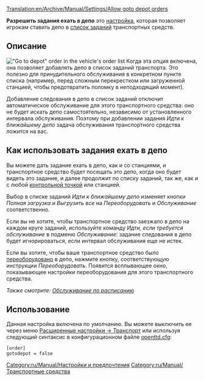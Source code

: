 [[Translation:en/Archive/Manual/Settings/Allow goto depot orders]]
{{ru/Перевод|en/Archive/Manual/Settings/Allow goto depot orders|20}}

'''Разрешить задания ехать в депо''' это [[ru/Archive/Manual/Settings/Расширенные настройки|настройка]], которая позволяет игрокам ставить депо в [[ru/Manual/Задания|список заданий]] транспортных средств. 

== Описание ==
[[File:en/Manual/Scheduled servicing.png|right|frame|"Go to depot" order in the vehicle's order list]]
Когда эта опция включена, она позволяет добавлять депо в список заданий транспорта. Это полезно для принудительного обслуживания в конкретном пункте списка (например, перед сложным перекрестком или загруженной станцией, чтобы предотвратить поломку в неподходящий момент).

Добавление следования в депо в список заданий отключит автоматическое обслуживание для этого транспортного средства: оно не будет искать депо самостоятельно, независимо от установленного интервала обслуживания. Поэтому при добавлении задания ''Идти к ближайшему депо'' задача обслуживания транспортного средства ложится на вас.

== Как использовать задания ехать в депо ==
Вы можете дать задание ехать в депо, как и со станциями, и транспортное средство будет посещать это депо, когда оно будет видеть это задание, и далее продолжит по списку заданий, так же, как и с любой [[ru/Manual/Контрольные точки|контрольной точкой]] или станцией. 

Выбор в списке заданий ''Идти к ближайшему депо'' изменяет кнопки ''Полная загрузка'' и ''Выгрузить все'' на ''Переоборудовать'' и ''Обслуживание'' соответственно.

Если вы не хотите, чтобы транспортное средство заезжало в депо на каждом круге заданий, используйте команду ''Идти, если требуется обслуживание'' в подменю ''Обслуживание'': задание следования в депо будет игнорироваться, если интервал обслуживания еще не истек.

Если вы хотите, чтобы ваше транспортное средство было [[ru/Manual/Переоборудование|переоборудовано]] в депо, нажмите кнопку, соответствующую инструкции ''Переоборудовать''. Появится всплывающее окно, показывающее настройки переоборудования для этого транспортного средства.

''Также смотрите: [[ru/Manual/Обслуживание#obsluzhivanie-po-raspisaniiu|Обслуживание по расписанию]]''

== Использование ==
Данная настройка включена по умолчанию. Вы можете выключить ее через меню [[ru/Archive/Manual/Settings/Расширенные настройки/Транспорт|Расширенные настройки -> Транспорт]] или используя следующий синтаксис в конфигурационном файле [[ru/Archive/Manual/Settings/Openttd.cfg|openttd.cfg]]:
<pre>[order]
gotodepot = false</pre>

[[Category:ru/Manual/Настройки и предпочтения]]
[[Category:ru/Manual/Транспортные средства]]